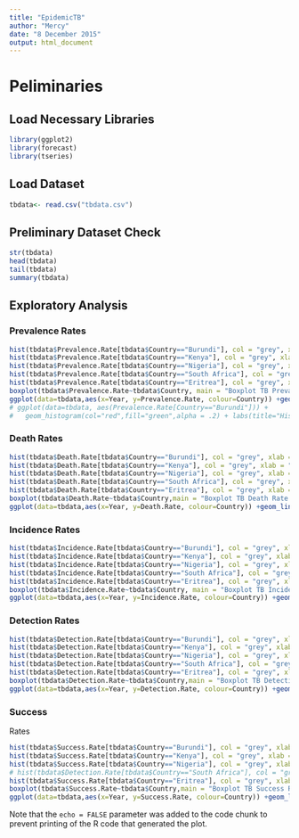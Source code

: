 ```yaml
---
title: "EpidemicTB"
author: "Mercy"
date: "8 December 2015"
output: html_document
---
```

# Peliminaries

## Load Necessary Libraries
```r
library(ggplot2)
library(forecast)
library(tseries)
```

## Load Dataset

```r
tbdata<- read.csv("tbdata.csv")
```

## Preliminary Dataset Check

```r
str(tbdata)
head(tbdata)
tail(tbdata)
summary(tbdata)
```

## Exploratory Analysis
### Prevalence Rates
```r
hist(tbdata$Prevalence.Rate[tbdata$Country=="Burundi"], col = "grey", xlab = "Prevalence Rate", main = "Histogram of TB Prevalence in Burundi", breaks = 10)
hist(tbdata$Prevalence.Rate[tbdata$Country=="Kenya"], col = "grey", xlab = "Prevalence Rate", main = "Histogram of TB Prevalence in Kenya", breaks = 10)
hist(tbdata$Prevalence.Rate[tbdata$Country=="Nigeria"], col = "grey", xlab = "Prevalence Rate", main = "Histogram of TB Prevalence in Nigeria", breaks = 10, xlim = c(320,340))
hist(tbdata$Prevalence.Rate[tbdata$Country=="South Africa"], col = "grey", xlab = "Prevalence Rate", main = "Histogram of TB Prevalence in South Africa", breaks = 10)
hist(tbdata$Prevalence.Rate[tbdata$Country=="Eritrea"], col = "grey", xlab = "Prevalence Rate", main = "Histogram of TB Prevalence in Eritrea", breaks = 10)
boxplot(tbdata$Prevalence.Rate~tbdata$Country, main = "Boxplot TB Prevalence Rate ")
ggplot(data=tbdata,aes(x=Year, y=Prevalence.Rate, colour=Country)) +geom_line(size = 1)+ labs(title="Sequence Chart of TB Prevalence Rate")
# ggplot(data=tbdata, aes(Prevalence.Rate[Country=="Burundi"])) + 
#   geom_histogram(col="red",fill="green",alpha = .2) + labs(title="Histogram for Prevalence Rate in Burundi") + labs(x="Prevalence Rate", y="Frequency")
```

### Death Rates

```r
hist(tbdata$Death.Rate[tbdata$Country=="Burundi"], col = "grey", xlab = "Death Rate", main = "Histogram of TB Death Rate in Burundi", breaks = 10)
hist(tbdata$Death.Rate[tbdata$Country=="Kenya"], col = "grey", xlab = "Death Rate", main = "Histogram of TB Death Rate in Kenya", breaks = 9)
hist(tbdata$Death.Rate[tbdata$Country=="Nigeria"], col = "grey", xlab = "Death Rate", main = "Histogram of TB Death Rate in Nigeria", breaks = 10)
hist(tbdata$Death.Rate[tbdata$Country=="South Africa"], col = "grey", xlab = "Death Rate", main = "Histogram of TB Death Rate in South Africa", breaks = 10)
hist(tbdata$Death.Rate[tbdata$Country=="Eritrea"], col = "grey", xlab = "Death Rate", main = "Histogram of TB Death Rate in Eritrea", breaks = 10)
boxplot(tbdata$Death.Rate~tbdata$Country,main = "Boxplot TB Death Rate ")
ggplot(data=tbdata,aes(x=Year, y=Death.Rate, colour=Country)) +geom_line(size = 1)+labs(title= "Sequence Chart of TB Death Rate")
```

### Incidence Rates

```r
hist(tbdata$Incidence.Rate[tbdata$Country=="Burundi"], col = "grey", xlab = "Incidence Rate", main = "Histogram of TB Incidence Rate in Burundi", breaks = 10)
hist(tbdata$Incidence.Rate[tbdata$Country=="Kenya"], col = "grey", xlab = "Incidence Rate", main = "Histogram of TB Incidence Rate in Kenya", breaks = 9)
hist(tbdata$Incidence.Rate[tbdata$Country=="Nigeria"], col = "grey", xlab = "Incidence Rate", main = "Histogram of TB Incidence Rate in Nigeria", breaks = 10)
hist(tbdata$Incidence.Rate[tbdata$Country=="South Africa"], col = "grey", xlab = "Incidence Rate", main = "Histogram of TB Incidence Rate in South Africa", breaks = 10)
hist(tbdata$Incidence.Rate[tbdata$Country=="Eritrea"], col = "grey", xlab = "Incidence Rate", main = "Histogram of TB Incidence Rate in Eritrea", breaks = 10)
boxplot(tbdata$Incidence.Rate~tbdata$Country, main = "Boxplot TB Incidence Rate ")
ggplot(data=tbdata,aes(x=Year, y=Incidence.Rate, colour=Country)) +geom_line(size = 1)+labs(title= "Sequence Chart of TB Incidence Rate")
```

### Detection Rates

```r
hist(tbdata$Detection.Rate[tbdata$Country=="Burundi"], col = "grey", xlab = "Detection Rate", main = "Histogram of TB Detection Rate in Burundi", breaks = 10)
hist(tbdata$Detection.Rate[tbdata$Country=="Kenya"], col = "grey", xlab = "Detection Rate", main = "Histogram of TB Detection Rate in Kenya", breaks = 15)
hist(tbdata$Detection.Rate[tbdata$Country=="Nigeria"], col = "grey", xlab = "Detection Rate", main = "Histogram of TB Detection Rate in Nigeria", breaks = 15)
hist(tbdata$Detection.Rate[tbdata$Country=="South Africa"], col = "grey", xlab = "Detection Rate", main = "Histogram of TB Detection Rate in South Africa", breaks = 15)
hist(tbdata$Detection.Rate[tbdata$Country=="Eritrea"], col = "grey", xlab = "Detection Rate", main = "Histogram of TB Incidence Rate in Eritrea")
boxplot(tbdata$Detection.Rate~tbdata$Country,main = "Boxplot TB Detection Rate ")
ggplot(data=tbdata,aes(x=Year, y=Detection.Rate, colour=Country)) +geom_line(size = 1)+labs(title= "Sequence Chart of TB Detection Rate")
```

### Success
Rates
```r
hist(tbdata$Success.Rate[tbdata$Country=="Burundi"], col = "grey", xlab = "Success Rate", main = "Histogram of TB Success Rate in Burundi", breaks = 10)
hist(tbdata$Success.Rate[tbdata$Country=="Kenya"], col = "grey", xlab = "Success Rate", main = "Histogram of TB Success Rate in Kenya", breaks = 10)
hist(tbdata$Success.Rate[tbdata$Country=="Nigeria"], col = "grey", xlab = "Success Rate", main = "Histogram of TB Success Rate in Nigeria", breaks = 10)
# hist(tbdata$Detection.Rate[tbdata$Country=="South Africa"], col = "grey", xlab = "Detection Rate", main = "Histogram of TB Detection Rate in South Africa", breaks = 15)
hist(tbdata$Success.Rate[tbdata$Country=="Eritrea"], col = "grey", xlab = "Success Rate", main = "Histogram of TB Success Rate in Eritrea", breaks = 10)
boxplot(tbdata$Success.Rate~tbdata$Country,main = "Boxplot TB Success Rate ")
ggplot(data=tbdata,aes(x=Year, y=Success.Rate, colour=Country)) +geom_line(size = 1)+labs(title= "Sequence Chart of TB Success Rate")
```

Note that the `echo = FALSE` parameter was added to the code chunk to prevent printing of the R code that generated the plot.
